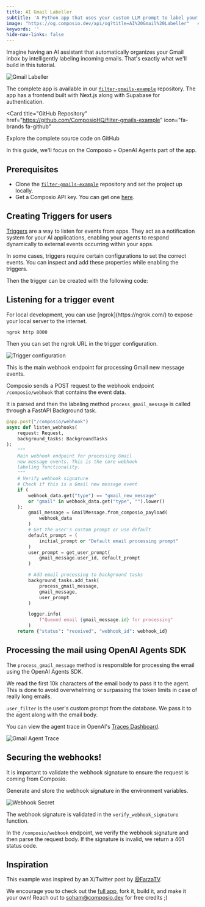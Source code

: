 ```yaml
---
title: AI Gmail Labeller
subtitle: 'A Python app that uses your custom LLM prompt to label your Gmail!'
image: "https://og.composio.dev/api/og?title=AI%20Gmail%20Labeller"   # image for socials
keywords: ''
hide-nav-links: false
---
```


Imagine having an AI assistant that automatically organizes your Gmail inbox by intelligently labeling incoming emails. That's exactly what we'll build in this tutorial.

<Frame>
  <img
    src="https://camo.githubusercontent.com/29b105fdcc2e005d8dd76bab0af33081a0567637da1061da6e1664285b843f8d/68747470733a2f2f692e696d6775722e636f6d2f515646337956582e676966"
    alt="Gmail Labeller"
  />
</Frame>

The complete app is available in our [`filter-gmails-example`](https://github.com/ComposioHQ/filter-gmails-example) repository. The app has a frontend built with Next.js along with Supabase for authentication.

<Card
  title="GitHub Repository"
  href="https://github.com/ComposioHQ/filter-gmails-example"
  icon="fa-brands fa-github"
>
  Explore the complete source code on GitHub
</Card>

In this guide, we'll focus on the Composio + OpenAI Agents part of the app.

## Prerequisites

- Clone the [`filter-gmails-example`](https://github.com/ComposioHQ/filter-gmails-example) repository and set the project up locally.
- Get a Composio API key. You can get one <a href="https://platform.composio.dev?next_page=/settings" target="_blank">here</a>.

## Creating Triggers for users

[Triggers](/docs/using-triggers) are a way to listen for events from apps. They act as a notification system for your AI applications, enabling your agents to respond dynamically to external events occurring within your apps.

In some cases, triggers require certain configurations to set the correct events. You can inspect and add these properties while enabling the triggers.

<SnippetCode
  githubUrl="https://github.com/ComposioHQ/filter-gmails-example/blob/master/apps/backend/email_processor.py#L135-L156"
  language="python"
  title="apps/backend/email_processor.py"
  highlightStart={18}
  highlightEnd={22}
/>

Then the trigger can be created with the following code:

<SnippetCode
  githubUrl="https://github.com/ComposioHQ/filter-gmails-example/blob/master/apps/backend/email_processor.py#L163-L169"
  language="python"
  title="apps/backend/email_processor.py"
/>

## Listening for a trigger event

<Callout type="info">
For local development, you can use [ngrok](https://ngrok.com/) to expose your local server to the internet.

```bash
ngrok http 8000
```

Then you can set the ngrok URL in the trigger configuration.

<Frame>
    <img src="../../../assets/images/examples/trigger-config.png" alt="Trigger configuration" />
</Frame>
</Callout>

This is the main webhook endpoint for processing Gmail new message events.

Composio sends a POST request to the webhook endpoint `/composio/webhook` that contains the event data.

It is parsed and then the labeling method `process_gmail_message` is called through a FastAPI Background task.

```python apps/backend/main.py {1-5, 29-33} maxLines=33
@app.post("/composio/webhook")
async def listen_webhooks(
    request: Request,
    background_tasks: BackgroundTasks
):
    """
    Main webhook endpoint for processing Gmail
    new message events. This is the core webhook
    labeling functionality.
    """
    # Verify webhook signature
    # Check if this is a Gmail new message event
    if (
        webhook_data.get("type") == "gmail_new_message"
        or "gmail" in webhook_data.get("type", "").lower()
    ):
        gmail_message = GmailMessage.from_composio_payload(
            webhook_data
        )
        # Get the user's custom prompt or use default
        default_prompt = (
            initial_prompt or "Default email processing prompt"
        )
        user_prompt = get_user_prompt(
            gmail_message.user_id, default_prompt
        )

        # Add email processing to background tasks
        background_tasks.add_task(
            process_gmail_message,
            gmail_message,
            user_prompt
        )

        logger.info(
            f"Queued email {gmail_message.id} for processing"
        )
    return {"status": "received", "webhook_id": webhook_id}
```

## Processing the mail using OpenAI Agents SDK

The `process_gmail_message` method is responsible for processing the email using the OpenAI Agents SDK.

<SnippetCode
  githubUrl="https://github.com/ComposioHQ/filter-gmails-example/blob/master/apps/backend/email_processor.py#L14-L24"
  language="python"
  title="apps/backend/email_processor.py"
/>

<SnippetCode
  githubUrl="https://github.com/ComposioHQ/filter-gmails-example/blob/master/apps/backend/email_processor.py#L42-L45"
  language="python"
  title="apps/backend/email_processor.py"
/>

We read the first 10k characters of the email body to pass it to the agent. This is done to avoid overwhelming or surpassing the token limits in case of really long emails.

<SnippetCode
  githubUrl="https://github.com/ComposioHQ/filter-gmails-example/blob/master/apps/backend/email_processor.py#L50-L60"
  language="python"
  title="apps/backend/email_processor.py"
/>

`user_filter` is the user's custom prompt from the database. We pass it to the agent along with the email body.

<SnippetCode
  githubUrl="https://github.com/ComposioHQ/filter-gmails-example/blob/master/apps/backend/email_processor.py#L68-L85"
  language="python"
  title="apps/backend/email_processor.py"
/>

You can view the agent trace in OpenAI's [Traces Dashboard](https://platform.openai.com/traces/).

<Frame>
  <img src="../../../assets/images/examples/gmail-agent-trace.png" alt="Gmail Agent Trace" />
</Frame>

## Securing the webhooks!

It is important to validate the webhook signature to ensure the request is coming from Composio.

Generate and store the webhook signature in the environment variables.

<Frame>
  <img src="../../../assets/images/examples/webhook-secret.png" alt="Webhook Secret" />
</Frame>

The webhook signature is validated in the `verify_webhook_signature` function.

<SnippetCode
  githubUrl="https://github.com/ComposioHQ/filter-gmails-example/blob/master/apps/backend/webhook.py#L10-L56"
  language="python"
  title="apps/backend/webhook.py"
/>

In the `/composio/webhook` endpoint, we verify the webhook signature and then parse the request body. If the signature is invalid, we return a 401 status code.

<SnippetCode
  githubUrl="https://github.com/ComposioHQ/filter-gmails-example/blob/master/apps/backend/main.py#L31-L38"
  language="python"
  title="apps/backend/main.py"
/>

## Inspiration

This example was inspired by an X/Twitter post by [@FarzaTV](https://x.com/FarzaTV/status/1905371012369350857).

We encourage you to check out the [full app](https://github.com/ComposioHQ/filter-gmails-example), fork it, build it, and make it your own! Reach out to [soham@composio.dev](mailto:soham@composio.dev) for free credits ;)
